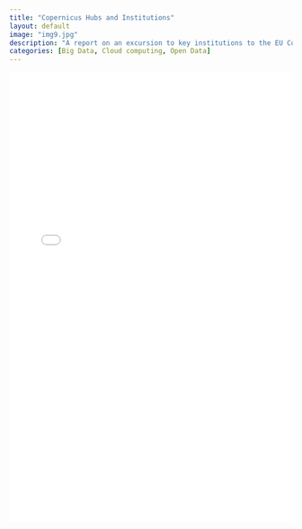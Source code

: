 ```yaml
---
title: "Copernicus Hubs and Institutions"
layout: default
image: "img9.jpg"
description: "A report on an excursion to key institutions to the EU Copernicus Data Space Ecosystem (CDSE), EODC and UBV in Vienna Austria."
categories: [Big Data, Cloud computing, Open Data]
---
```


<iframe src="copernicus-hubs-report.pdf" width="100%" height="800px" style="border: none;">

This browser does not support PDFs. Please download the PDF to view it: <a href="files/copernicus-hubs-report.pdf">Download PDF</a>

</iframe>
